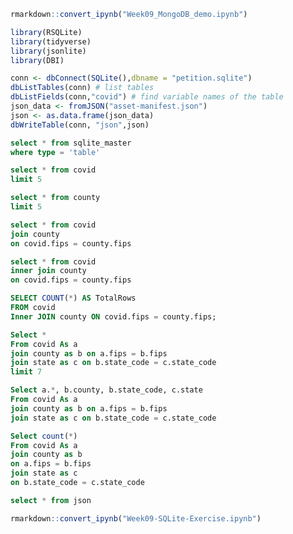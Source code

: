 ```r
rmarkdown::convert_ipynb("Week09_MongoDB_demo.ipynb")
```

```r
library(RSQLite)
library(tidyverse)
library(jsonlite)
library(DBI)

conn <- dbConnect(SQLite(),dbname = "petition.sqlite")
dbListTables(conn) # list tables
dbListFields(conn,"covid") # find variable names of the table
json_data <- fromJSON("asset-manifest.json")
json <- as.data.frame(json_data)
dbWriteTable(conn, "json",json)
```
```sql
select * from sqlite_master
where type = 'table'
```

```sql
select * from covid
limit 5
```
```sql
select * from county
limit 5
```
```sql
select * from covid
join county
on covid.fips = county.fips
```
```sql
select * from covid
inner join county
on covid.fips = county.fips
```
```sql
SELECT COUNT(*) AS TotalRows
FROM covid
Inner JOIN county ON covid.fips = county.fips;
```
```sql
Select *
From covid As a
join county as b on a.fips = b.fips
join state as c on b.state_code = c.state_code
limit 7
```
```sql
Select a.*, b.county, b.state_code, c.state
From covid As a
join county as b on a.fips = b.fips
join state as c on b.state_code = c.state_code
```

```sql
Select count(*)
From covid As a
join county as b 
on a.fips = b.fips
join state as c 
on b.state_code = c.state_code
```

```sql
select * from json
```
```r
rmarkdown::convert_ipynb("Week09-SQLite-Exercise.ipynb")
```

